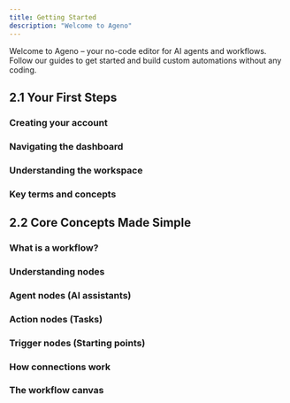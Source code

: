 ```yaml
---
title: Getting Started
description: "Welcome to Ageno"
---
```


Welcome to Ageno – your no-code editor for AI agents and workflows.
Follow our guides to get started and build custom automations without any coding.

## 2.1 Your First Steps

### Creating your account

### Navigating the dashboard

### Understanding the workspace

### Key terms and concepts

## 2.2 Core Concepts Made Simple

### What is a workflow?

### Understanding nodes

### Agent nodes (AI assistants)

### Action nodes (Tasks)

### Trigger nodes (Starting points)

### How connections work

### The workflow canvas
